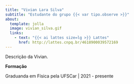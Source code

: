 ```yaml
---
title: "Vivian Lara Silva"
subtitle: "Estudante do grupo {{< var tipo.observe >}}"
about:
  template: jolla
  image: vivian_silva.gif
  links:
    - text: "{{< ai lattes size=lg >}} Lattes"
      href: http://lattes.cnpq.br/4618900039572169
---
```


Descrição da Vivian.

**Formação**

Graduanda em Física pela UFSCar | 2021 - presente